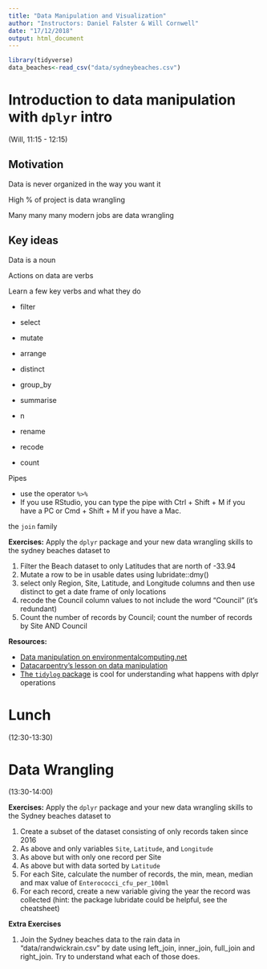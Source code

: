 ```yaml
---
title: "Data Manipulation and Visualization"
author: "Instructors: Daniel Falster & Will Cornwell"
date: "17/12/2018"
output: html_document
---
```


```r
library(tidyverse)
data_beaches<-read_csv("data/sydneybeaches.csv")
```

# Introduction to data manipulation with `dplyr` intro

(Will, 11:15 - 12:15)

## Motivation

Data is never organized in the way you want it 

High % of project is data wrangling

Many many many modern jobs are data wrangling

## Key ideas

Data is a noun

Actions on data are verbs  

Learn a few key verbs and what they do

- filter

- select

- mutate

- arrange

- distinct

- group_by

- summarise

- n

- rename

- recode

- count

Pipes


- use the operator `%>%` 
- If you use RStudio, you can type the pipe with Ctrl + Shift + M if you have a PC or Cmd + Shift + M if you have a Mac.

the `join` family

**Exercises:** Apply the `dplyr` package and your new data wrangling skills to the sydney beaches dataset to 

1. Filter the Beach dataset to only Latitudes that are north of -33.94
2. Mutate a row to be in usable dates using lubridate::dmy()
3. select only Region, Site, Latitude, and Longitude columns and then use distinct to get a date frame of only locations
4. recode the Council column values to not include the word "Council" (it's redundant)
5. Count the number of records by Council; count the number of records by Site AND Council

**Resources:**

- [Data manipulation on environmentalcomputing.net](http://environmentalcomputing.net/data-manipulation/) 
- [Datacarpentry's lesson on data manipulation](https://datacarpentry.org/R-ecology-lesson/03-dplyr.html)
- [The `tidylog` package](https://github.com/elbersb/tidylog) is cool for understanding what happens with dplyr operations

# Lunch

(12:30-13:30)


# Data Wrangling

(13:30-14:00)

**Exercises:** Apply the `dplyr` package and your new data wrangling skills to the Sydney beaches dataset to 

1. Create a subset of the dataset consisting of only records taken since 2016
2. As above and only variables `Site`, `Latitude`, and `Longitude`
3. As above but with only one record per Site
3. As above but with data sorted by `Latitude`
4. For each Site, calculate the number of records, the min, mean, median and max value of `Enterococci_cfu_per_100ml` 
5. For each record, create a new variable giving the year the record was collected (hint: the package lubridate could be helpful, see the cheatsheet) 

**Extra Exercises** 

1. Join the Sydney beaches data to the rain data in "data/randwickrain.csv" by date using left_join, inner_join, full_join and right_join.  Try to understand what each of those does.  